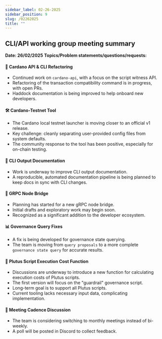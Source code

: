 ```yaml
---
sidebar_label: 02-26-2025
sidebar_position: 9
slug: /02262025
title: ""
---
```

## CLI/API working group meeting summary 
**Date: 26/02/2025**
**Topics/Problem statements/questions/requests:**

#### 🔧 Cardano API & CLI Refactoring
- Continued work on `cardano-api`, with a focus on the script witness API.
- Refactoring of the transaction compatibility command is in progress, with open PRs.
- Haddock documentation is being improved to help onboard new developers.

#### 🛠️ Cardano-Testnet Tool
- The Cardano local testnet launcher is moving closer to an official v1 release.
- Key challenge: cleanly separating user-provided config files from system defaults.
- The community response to the tool has been positive, especially for on-chain testing.

#### 📄 CLI Output Documentation
- Work is underway to improve CLI output documentation.
- A reproducible, automated documentation pipeline is being planned to keep docs in sync with CLI changes.

#### 📡 GRPC Node Bridge
- Planning has started for a new gRPC node bridge.
- Initial drafts and exploratory work may begin soon.
- Recognized as a significant addition to the developer ecosystem.

#### 📊 Governance Query Fixes
- A fix is being developed for governance state querying.
- The team is moving from `query proposals` to a more complete `governance state query` for accurate results.

#### 🧮 Plutus Script Execution Cost Function
- Discussions are underway to introduce a new function for calculating execution costs of Plutus scripts.
- The first version will focus on the "guardrail" governance script.
- Long-term goal is to support all Plutus scripts.
- Current tooling lacks necessary input data, complicating implementation.

#### 📅 Meeting Cadence Discussion
- The team is considering switching to monthly meetings instead of bi-weekly.
- A poll will be posted in Discord to collect feedback.
